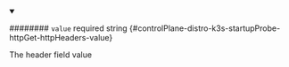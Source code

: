
<details className="config-field" data-expandable="false" open>
<summary>

######## `value` <span className="config-field-required" data-required="false">required</span> <span className="config-field-type">string</span> <span className="config-field-default"></span> <span className="config-field-enum"></span> {#controlPlane-distro-k3s-startupProbe-httpGet-httpHeaders-value}

The header field value

</summary>



</details>
